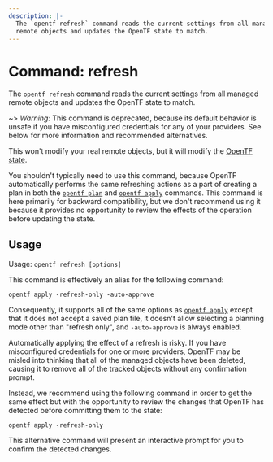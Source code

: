 ```yaml
---
description: |-
  The `opentf refresh` command reads the current settings from all managed
  remote objects and updates the OpenTF state to match.
---
```


# Command: refresh

The `opentf refresh` command reads the current settings from all managed
remote objects and updates the OpenTF state to match.

~> _Warning:_ This command is deprecated, because its default behavior is
unsafe if you have misconfigured credentials for any of your providers.
See below for more information and recommended alternatives.

This won't modify your real remote objects, but it will modify the
[OpenTF state](/docs/language/state).

You shouldn't typically need to use this command, because OpenTF
automatically performs the same refreshing actions as a part of creating
a plan in both the
[`opentf plan`](/docs/cli/commands/plan)
and
[`opentf apply`](/docs/cli/commands/apply)
commands. This command is here primarily for backward compatibility, but
we don't recommend using it because it provides no opportunity to review
the effects of the operation before updating the state.

## Usage

Usage: `opentf refresh [options]`

This command is effectively an alias for the following command:

```
opentf apply -refresh-only -auto-approve
```

Consequently, it supports all of the same options as
[`opentf apply`](/docs/cli/commands/apply) except that it does not accept a saved
plan file, it doesn't allow selecting a planning mode other than "refresh only",
and `-auto-approve` is always enabled.

Automatically applying the effect of a refresh is risky. If you have
misconfigured credentials for one or more providers, OpenTF may
be misled into thinking that all of the managed objects have been deleted,
causing it to remove all of the tracked objects without any confirmation prompt.

Instead, we recommend using the following command in order to get the same
effect but with the opportunity to review the changes that OpenTF has
detected before committing them to the state:

```
opentf apply -refresh-only
```

This alternative command will present an interactive prompt for you to confirm
the detected changes.
